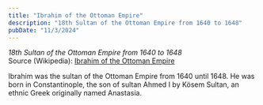 ```yaml
---
title: "Ibrahim of the Ottoman Empire"
description: "18th Sultan of the Ottoman Empire from 1640 to 1648"
pubDate: "11/3/2024"
---
```


*18th Sultan of the Ottoman Empire from 1640 to 1648*  
Source (Wikipedia): [Ibrahim of the Ottoman Empire][1]

Ibrahim was the sultan of the Ottoman Empire from 1640 until 1648. He was born in Constantinople, the son of sultan Ahmed I by Kösem Sultan, an ethnic Greek originally named Anastasia.

[1]: https://en.wikipedia.org/wiki/Ibrahim_of_the_Ottoman_Empire
